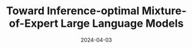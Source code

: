---
title: "Toward Inference-optimal Mixture-of-Expert Large Language Models"
date: '2024-04-03'
tags: ['PREPRINT']
draft: false
authors: ["Longfei Yun*", "Yonghao Zhuang*", "Yao Fu", "Eric P Xing", "Hao Zhang"]
canonicalUrl: https://arxiv.org/pdf/2404.02852
---
